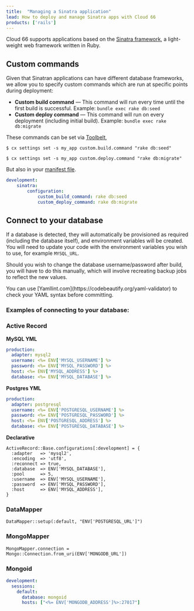 ```yaml
---
title:  "Managing a Sinatra application"
lead: How to deploy and manage Sinatra apps with Cloud 66
products: ['rails']
---
```


Cloud 66 supports applications based on the [Sinatra framework](https://github.com/sinatra/sinatra), a light-weight web framework written in Ruby.

## Custom commands
Given that Sinatran applications can have different database frameworks, we allow you to specify custom commands which are run at specific points during deployment:

  - **Custom build command** &mdash; This command will run every time until the first build is successful. Example: `bundle exec rake db:seed`
  - **Custom deploy command** &mdash; This command will run on every deployment (including initial build). Example: `bundle exec rake db:migrate`
    
These commands can be set via [Toolbelt](/:product/:version?/toolbelt/_settings-set),

```shell
$ cx settings set -s my_app custom.build.command "rake db:seed"

$ cx settings set -s my_app custom.deploy.command "rake db:migrate"
```

But also in your [manifest file](/:product/:version?/manifest/what-is-a-manifest-file).

```yaml
development:
    sinatra:
        configuration:
            custom_build_command: rake db:seed
            custom_deploy_command: rake db:migrate
```

## Connect to your database
If a database is detected, they will automatically be provisioned as required (including the database itself), and environment variables will be created. You will need to update your code with the environment variables you wish to use, for example `MYSQL_URL`.

Should you wish to change the database username/password after build, you will have to do this manually, which will involve recreating backup jobs to reflect the new values.


<Callout type="info" title="Check your YAML">
You can use [Yamllint.com](https://codebeautify.org/yaml-validator) to check your YAML syntax before committing.
</Callout>

### Examples of connecting to your database:
### Active Record

**MySQL YML**

```yaml
production:
  adapter: mysql2
  username: <%= ENV['MYSQL_USERNAME'] %>
  password: <%= ENV['MYSQL_PASSWORD'] %>
  host: <%= ENV['MYSQL_ADDRESS'] %>
  database: <%= ENV['MYSQL_DATABASE'] %>
```

**Postgres YML**

```yaml
production:
  adapter: postgresql
  username: <%= ENV['POSTGRESQL_USERNAME'] %>
  password: <%= ENV['POSTGRESQL_PASSWORD'] %>
  host: <%= ENV['POSTGRESQL_ADDRESS'] %>
  database: <%= ENV['POSTGRESQL_DATABASE'] %>
```

**Declarative**

```shell
ActiveRecord::Base.configurations[:development] = {
  :adapter   => 'mysql2',
  :encoding  => 'utf8',
  :reconnect => true,
  :database  => ENV['MYSQL_DATABASE'],
  :pool      => 5,
  :username  => ENV['MYSQL_USERNAME'],
  :password  => ENV['MYSQL_PASSWORD'],
  :host      => ENV['MYSQL_ADDRESS'],
}
```

### DataMapper

```shell
DataMapper::setup(:default, "ENV['POSTGRESQL_URL']")
```

### MongoMapper

```shell
MongoMapper.connection = Mongo::Connection.from_uri(ENV['MONGODB_URL'])
```

### Mongoid

```yaml
development:
  sessions:
    default:
      database: mongoid
      hosts: ["<%= ENV['MONGODB_ADDRESS']%>:27017"]
```
